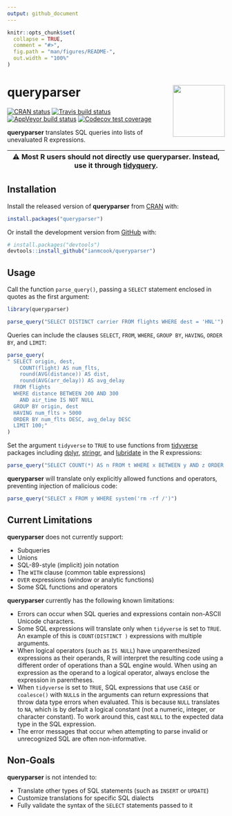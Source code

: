 ```yaml
---
output: github_document
---
```


<!-- README.md is generated from README.Rmd. Please edit that file -->

```r
knitr::opts_chunk$set(
  collapse = TRUE,
  comment = "#>",
  fig.path = "man/figures/README-",
  out.width = "100%"
)
```
# queryparser <img src="man/figures/logo.png" align="right" width="120" />

<!-- badges: start -->
[![CRAN status](https://www.r-pkg.org/badges/version/queryparser)](https://cran.r-project.org/package=queryparser)
[![Travis build status](https://travis-ci.org/ianmcook/queryparser.svg?branch=master)](https://travis-ci.org/ianmcook/queryparser)
[![AppVeyor build status](https://ci.appveyor.com/api/projects/status/github/ianmcook/queryparser?branch=master&svg=true)](https://ci.appveyor.com/project/ianmcook/queryparser)
[![Codecov test coverage](https://codecov.io/gh/ianmcook/queryparser/branch/master/graph/badge.svg)](https://codecov.io/gh/ianmcook/queryparser?branch=master)
<!-- badges: end -->

**queryparser** translates SQL queries into lists of unevaluated R expressions.

| ⚠️ Most R users should not directly use queryparser. Instead, use it through [tidyquery](https://github.com/ianmcook/tidyquery).
| --- |

## Installation

Install the released version of **queryparser** from [CRAN](https://CRAN.R-project.org/package=queryparser) with:

``` r
install.packages("queryparser")
```

Or install the development version from [GitHub](https://github.com/ianmcook/queryparser) with:

``` r
# install.packages("devtools")
devtools::install_github("ianmcook/queryparser")
```

## Usage

Call the function `parse_query()`, passing a `SELECT` statement enclosed in quotes as the first argument:

```r
library(queryparser)

parse_query("SELECT DISTINCT carrier FROM flights WHERE dest = 'HNL'")
```

Queries can include the clauses `SELECT`, `FROM`, `WHERE`, `GROUP BY`, `HAVING`, `ORDER BY`, and `LIMIT`:

```r
parse_query(
" SELECT origin, dest,
    COUNT(flight) AS num_flts,
    round(AVG(distance)) AS dist,
    round(AVG(arr_delay)) AS avg_delay
  FROM flights
  WHERE distance BETWEEN 200 AND 300
    AND air_time IS NOT NULL
  GROUP BY origin, dest
  HAVING num_flts > 5000
  ORDER BY num_flts DESC, avg_delay DESC
  LIMIT 100;"
)
```

Set the argument `tidyverse` to `TRUE` to use functions from [tidyverse](https://www.tidyverse.org) packages including [dplyr](https://dplyr.tidyverse.org), [stringr](https://stringr.tidyverse.org), and [lubridate](https://lubridate.tidyverse.org) in the R expressions:

```r
parse_query("SELECT COUNT(*) AS n FROM t WHERE x BETWEEN y AND z ORDER BY n DESC", tidyverse = TRUE)
```

**queryparser** will translate only explicitly allowed functions and operators, preventing injection of malicious code:

```r
parse_query("SELECT x FROM y WHERE system('rm -rf /')")
```

## Current Limitations

**queryparser** does not currently support:

- Subqueries
- Unions
- SQL-89-style (implicit) join notation
- The `WITH` clause (common table expressions)
- `OVER` expressions (window or analytic functions)
- Some SQL functions and operators

**queryparser** currently has the following known limitations:

- Errors can occur when SQL queries and expressions contain non-ASCII Unicode characters.
- Some SQL expressions will translate only when `tidyverse` is set to `TRUE`. An example of this is `COUNT(DISTINCT )` expressions with multiple arguments.
- When logical operators (such as `IS NULL`) have unparenthesized expressions as their operands, R will interpret the resulting code using a different order of operations than a SQL engine would. When using an expression as the operand to a logical operator, always enclose the expression in parentheses.
- When `tidyverse` is set to `TRUE`, SQL expressions that use `CASE` or `coalesce()` with `NULL`s in the arguments can return expressions that throw data type errors when evaluated. This is because `NULL` translates to `NA`, which is by default a logical constant (not a numeric, integer, or character constant). To work around this, cast `NULL` to the expected data type in the SQL expression.
- The error messages that occur when attempting to parse invalid or unrecognized SQL are often non-informative.

## Non-Goals

**queryparser** is not intended to:

- Translate other types of SQL statements (such as `INSERT` or `UPDATE`)
- Customize translations for specific SQL dialects
- Fully validate the syntax of the `SELECT` statements passed to it
